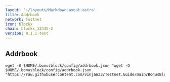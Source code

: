```yaml
---
layout: '~/layouts/MarkdownLayout.astro'
title: Addrbook
network: Testnet
icon: blockx
chain: blockx_12345-2
version: 0.1.1-test
---
```

## Addrbook

```
wget -O $HOME/.bonusblock/config/addrbook.json "wget -O $HOME/.bonusblock/config/addrbook.json "https://raw.githubusercontent.com/vinjan23/Testnet.Guide/main/BonusBlock/addrbook.json"
```

